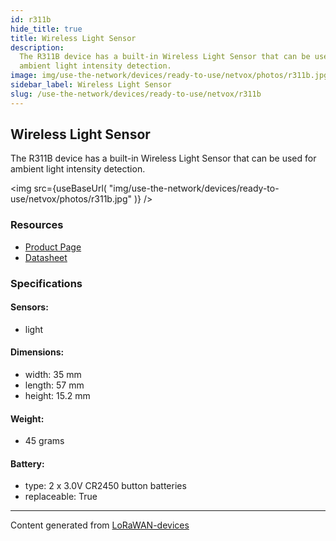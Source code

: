 ```yaml
---
id: r311b
hide_title: true
title: Wireless Light Sensor
description:
  The R311B device has a built-in Wireless Light Sensor that can be used for
  ambient light intensity detection.
image: img/use-the-network/devices/ready-to-use/netvox/photos/r311b.jpg
sidebar_label: Wireless Light Sensor
slug: /use-the-network/devices/ready-to-use/netvox/r311b
---
```



## Wireless Light Sensor

The R311B device has a built-in Wireless Light Sensor that can be used for
ambient light intensity detection.

<img
  src={useBaseUrl(
    "img/use-the-network/devices/ready-to-use/netvox/photos/r311b.jpg"
  )}
/>

### Resources

- [Product Page](http://www.netvox.com.tw/product.asp?pro=R311B)
- [Datasheet](http://www.netvox.com.tw/um/R311B/R311Bdatasheet.pdf)

### Specifications

#### Sensors:

- light

#### Dimensions:

- width: 35 mm
- length: 57 mm
- height: 15.2 mm

#### Weight:

- 45 grams

#### Battery:

- type: 2 x 3.0V CR2450 button batteries
- replaceable: True

---

Content generated from
[LoRaWAN-devices](https://github.com/TheThingsNetwork/lorawan-devices)
